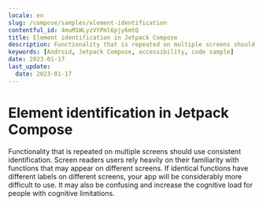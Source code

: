 ```yaml
---
locale: en
slug: /compose/samples/element-identification
contentful_id: 4muM1WLyzVYPml6pjy6mtQ
title: Element identification in Jetpack Compose
description: Functionality that is repeated on multiple screens should use consistent identification.
keywords: [Android, Jetpack Compose, accessibility, code sample]
date: 2023-01-17
last_update:
  date: 2023-01-17
---
```


# Element identification in Jetpack Compose

Functionality that is repeated on multiple screens should use consistent identification. Screen readers users rely heavily on their familiarity with functions that may appear on different screens. If identical functions have different labels on different screens, your app will be considerably more difficult to use. It may also be confusing and increase the cognitive load for people with cognitive limitations.

<CodeSample id="element-identification" platform="compose" locale="en"/>
